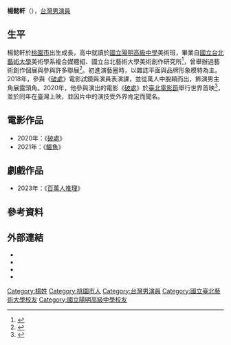 {{藝人
|姓名 = 楊懿軒<br/>Isaac Yang I-Hsuan
|類型 = 男演員
|圖片 = 
|圖片尺寸 = 
|圖片簡介 = 
|國籍 = {{ROC}}
|出生日期 = {{birth date and age|1994|02|14}}
|出生地點 = {{TWN}}[[桃園縣|桃園縣]]
|職業 = 演員
|教育程度 =[[國立陽明高級中學|國立陽明高級中學]]<br />[[國立臺北藝術大學|國立臺北藝術大學]]
|活躍年代 = 2020年 - 至今
|代表作品 = 《[[破處|破處]]》
|出道作品 = 《[[破處|破處]]》
}}

'''楊懿軒'''（{{bd|1994年|2月14日}}），[[台灣|台灣]][[男演員|男演員]]

== 生平 ==
楊懿軒於[[桃園市|桃園市]]出生成長，高中就讀於[[國立陽明高級中學|國立陽明高級中學]]美術班，畢業自[[國立台北藝術大學|國立台北藝術大學]]美術學系複合媒體組、國立台北藝術大學美術創作研究所<ref>{{Cite news|url=https://star.ettoday.net/news/1741157|title=楊懿軒「裸鳥嘿咻」0防護措施　一喊卡…曾珮瑜秒遞毛巾遮下體|publisher=ETtoday|date=2020-06-18|accessdate=2020-07-04|archive-date=2020-07-04|archive-url=https://web.archive.org/web/20200704093132/https://star.ettoday.net/news/1741157|dead-url=no}}</ref>，曾舉辦過藝術創作個展與參與許多聯展<ref>{{cite web |title=楊懿軒介紹 |url=https://tnuaart31.weebly.com/269542508736562.html |website=淚光閃閃亮晶晶-國立臺北藝術大學美術學系第31屆畢業展 |accessdate=2020-07-17 |archive-date=2020-07-04 |archive-url=https://web.archive.org/web/20200704110051/https://tnuaart31.weebly.com/269542508736562.html |dead-url=no }}</ref>。初進演藝圈時，以雜誌平面與品牌形象模特為主。2018年，參與《[[破處|破處]]》電影試鏡與演員表演課，並從萬人中脫穎而出，飾演男主角展露頭角。2020年，他參與演出的電影《[[破處|破處]]》於[[臺北電影節|臺北電影節]]舉行世界首映<ref>{{Cite news|url=https://star.ettoday.net/news/1747583|title=《破處》豪撒600保險套　大文「帥哥面前露2點」羞紅臉：一定有看到…|publisher=ETtoday|date=2020-06-27|accessdate=2020-07-04|archive-date=2020-09-29|archive-url=https://web.archive.org/web/20200929051149/https://star.ettoday.net/news/1747583|dead-url=no}}</ref>，並於同年在臺灣上映，並因片中的演技受外界肯定而聞名。

== 電影作品 ==
*2020年：《[[破處|破處]]》
*2021年：《[[鱷魚_(電影)|鱷魚]]》

== 劇戲作品 ==
*2023年：《[[百萬人推理|百萬人推理]]》

==參考資料==
{{reflist}}

==外部連結==
*{{url|https://a0189102.wixsite.com/yangihsuan|楊懿軒個人網站}}
*{{Facebook|Isaac.YangIHsuan.Official}}
*{{Instagram|_1saacyang}}
*{{imdb|11600693}}

{{DEFAULTSORT:Yang, Yi-Hsuan}}
[[Category:楊姓|Category:楊姓]]
[[Category:桃園市人|Category:桃園市人]]
[[Category:台灣男演員|Category:台灣男演員]]
[[Category:國立臺北藝術大學校友|Category:國立臺北藝術大學校友]]
[[Category:國立陽明高級中學校友|Category:國立陽明高級中學校友]]